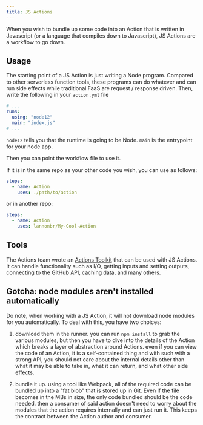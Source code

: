 ```yaml
---
title: JS Actions
---
```


When you wish to bundle up some code into an Action that is written in Javascript (or a language that compiles down to Javascript), JS Actions are a workflow to go down.

## Usage

The starting point of a JS Action is just writing a Node program. Compared to other serverless function tools, these programs can do whatever and can run side effects while traditional FaaS are request / response driven. Then, write the following in your `action.yml` file

```yml title=action.yml
# ...
runs:
  using: "node12"
  main: "index.js"
# ...
```

`node12` tells you that the runtime is going to be Node. `main` is the entrypoint for your node app.

Then you can point the workflow file to use it.

If it is in the same repo as your other code you wish, you can use as follows:

```yml title=workflow.yml
steps:
  - name: Action
    uses: ./path/to/action
```

or in another repo:

```yml title=workflow.yml
steps:
  - name: Action
    uses: lannonbr/My-Cool-Action
```

## Tools

The Actions team wrote an [Actions Toolkit](https://github.com/actions/toolkit) that can be used with JS Actions. It can handle functionality such as I/O, getting inputs and setting outputs, connecting to the GitHub API, caching data, and many others.

## Gotcha: node modules aren't installed automatically

Do note, when working with a JS Action, it will not download node modules for you automatically. To deal with this, you have two choices:

1. download them in the runner. you can run `npm install` to grab the various modules, but then you have to dive into the details of the Action which breaks a layer of abstraction around Actions. even if you can view the code of an Action, it is a self-contained thing and with such with a strong API, you should not care about the internal details other than what it may be able to take in, what it can return, and what other side effects.

2. bundle it up. using a tool like Webpack, all of the required code can be bundled up into a "fat blob" that is stored up in Git. Even if the file becomes in the MBs in size, the only code bundled should be the code needed. then a consumer of said action doesn't need to worry about the modules that the action requires internally and can just run it. This keeps the contract between the Action author and consumer.
